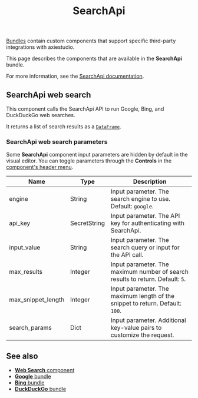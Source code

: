 ﻿---
title: SearchApi
slug: /bundles-searchapi
---


[Bundles](/components-bundle-components) contain custom components that support specific third-party integrations with axiestudio.

This page describes the components that are available in the **SearchApi** bundle.

For more information, see the [SearchApi documentation](https://www.searchapi.io/docs/google).

## SearchApi web search

This component calls the SearchApi API to run Google, Bing, and DuckDuckGo web searches.

It returns a list of search results as a [`DataFrame`](/data-types#dataframe).

### SearchApi web search parameters

Some **SearchApi** component input parameters are hidden by default in the visual editor.
You can toggle parameters through the <Icon name="SlidersHorizontal" aria-hidden="true"/> **Controls** in the [component's header menu](/concepts-components#component-menus).

| Name | Type | Description |
|------|------|-------------|
| engine | String | Input parameter. The search engine to use. Default: `google`. |
| api_key | SecretString | Input parameter. The API key for authenticating with SearchApi. |
| input_value | String | Input parameter. The search query or input for the API call. |
| max_results | Integer | Input parameter. The maximum number of search results to return. Default: `5`. |
| max_snippet_length | Integer | Input parameter. The maximum length of the snippet to return. Default: `100`. |
| search_params | Dict | Input parameter. Additional key-value pairs to customize the request. |

## See also

* [**Web Search** component](/components-data#web-search)
* [**Google** bundle](/bundles-google)
* [**Bing** bundle](/bundles-bing)
* [**DuckDuckGo** bundle](/bundles-duckduckgo)